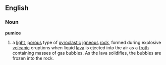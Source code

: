 ==English==

===Noun===
'''pumice'''
{{wikipedia}}
#a [[light]], [[porous]] type of [[pyroclastic]] [[igneous]] [[rock]], formed during explosive [[volcanic]] eruptions when liquid [[lava]] is ejected into the air as a [[froth]] containing masses of gas bubbles. As the lava solidifies, the bubbles are frozen into the rock.